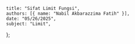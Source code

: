     title: "Sifat Limit Fungsi",
    authors: [{ name: "Nabil Akbarazzima Fatih" }],
    date: "05/26/2025",
    subject: "Limit",
};